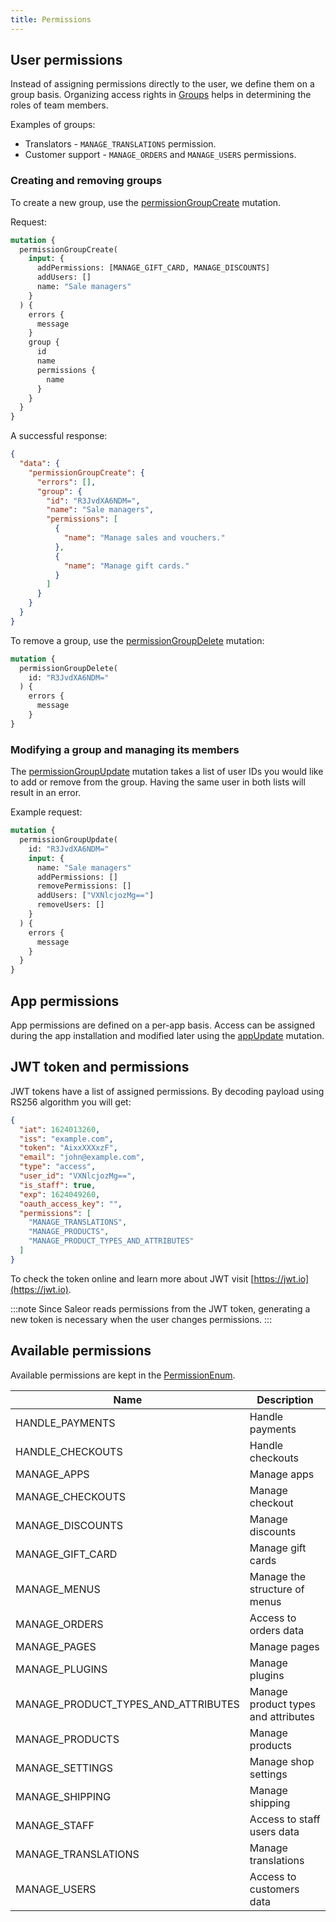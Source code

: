 ```yaml
---
title: Permissions
---
```


## User permissions

Instead of assigning permissions directly to the user, we define them on a group basis. Organizing access rights in [Groups](api-reference/objects/group.mdx) helps in determining the roles of team members.

Examples of groups:

- Translators - `MANAGE_TRANSLATIONS` permission.
- Customer support - `MANAGE_ORDERS` and `MANAGE_USERS` permissions.

### Creating and removing groups

To create a new group, use the [permissionGroupCreate](api-reference/mutations/permission-group-create.mdx) mutation.

Request:

```graphql
mutation {
  permissionGroupCreate(
    input: {
      addPermissions: [MANAGE_GIFT_CARD, MANAGE_DISCOUNTS]
      addUsers: []
      name: "Sale managers"
    }
  ) {
    errors {
      message
    }
    group {
      id
      name
      permissions {
        name
      }
    }
  }
}
```

A successful response:

```json
{
  "data": {
    "permissionGroupCreate": {
      "errors": [],
      "group": {
        "id": "R3JvdXA6NDM=",
        "name": "Sale managers",
        "permissions": [
          {
            "name": "Manage sales and vouchers."
          },
          {
            "name": "Manage gift cards."
          }
        ]
      }
    }
  }
}
```

To remove a group, use the [permissionGroupDelete](api-reference/mutations/permission-group-delete.mdx) mutation:

```graphql
mutation {
  permissionGroupDelete(
    id: "R3JvdXA6NDM="
  ) {
    errors {
      message
    }
}
```

### Modifying a group and managing its members

The [permissionGroupUpdate](api-reference/mutations/permission-group-update.mdx) mutation takes a list of user IDs you would like to add or remove from the group. Having the same user in both lists will result in an error.

Example request:

```graphql
mutation {
  permissionGroupUpdate(
    id: "R3JvdXA6NDM="
    input: {
      name: "Sale managers"
      addPermissions: []
      removePermissions: []
      addUsers: ["VXNlcjozMg=="]
      removeUsers: []
    }
  ) {
    errors {
      message
    }
  }
}
```

## App permissions

App permissions are defined on a per-app basis. Access can be assigned during the app installation and modified later using the [appUpdate](api-reference/mutations/app-update.mdx) mutation.

## JWT token and permissions

JWT tokens have a list of assigned permissions. By decoding payload using RS256 algorithm you will get:

```json
{
  "iat": 1624013260,
  "iss": "example.com",
  "token": "AixxXXXxzF",
  "email": "john@example.com",
  "type": "access",
  "user_id": "VXNlcjozMg==",
  "is_staff": true,
  "exp": 1624049260,
  "oauth_access_key": "",
  "permissions": [
    "MANAGE_TRANSLATIONS",
    "MANAGE_PRODUCTS",
    "MANAGE_PRODUCT_TYPES_AND_ATTRIBUTES"
  ]
}
```

To check the token online and learn more about JWT visit [https://jwt.io](https://jwt.io).

:::note
Since Saleor reads permissions from the JWT token, generating a new token is necessary when the user changes permissions.
:::

## Available permissions

Available permissions are kept in the [PermissionEnum](api-reference/enums/permission-enum.mdx).

| Name                                | Description                         |
| ----------------------------------- | ----------------------------------- |
| HANDLE_PAYMENTS                     | Handle payments                     |
| HANDLE_CHECKOUTS                    | Handle checkouts                    |
| MANAGE_APPS                         | Manage apps                         |
| MANAGE_CHECKOUTS                    | Manage checkout                     |
| MANAGE_DISCOUNTS                    | Manage discounts                    |
| MANAGE_GIFT_CARD                    | Manage gift cards                   |
| MANAGE_MENUS                        | Manage the structure of menus       |
| MANAGE_ORDERS                       | Access to orders data               |
| MANAGE_PAGES                        | Manage pages                        |
| MANAGE_PLUGINS                      | Manage plugins                      |
| MANAGE_PRODUCT_TYPES_AND_ATTRIBUTES | Manage product types and attributes |
| MANAGE_PRODUCTS                     | Manage products                     |
| MANAGE_SETTINGS                     | Manage shop settings                |
| MANAGE_SHIPPING                     | Manage shipping                     |
| MANAGE_STAFF                        | Access to staff users data          |
| MANAGE_TRANSLATIONS                 | Manage translations                 |
| MANAGE_USERS                        | Access to customers data            |
